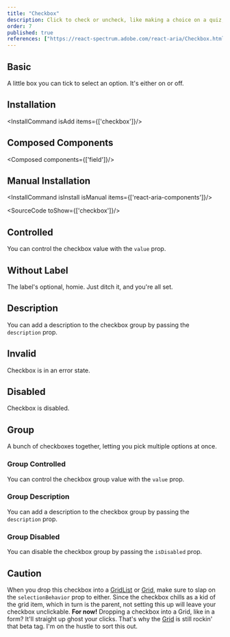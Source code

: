 ```yaml
---
title: "Checkbox"
description: Click to check or uncheck, like making a choice on a quiz, simple and straightforward for quick decisions.
order: 7
published: true
references: ["https://react-spectrum.adobe.com/react-aria/Checkbox.html#props"]
---
```


## Basic

A little box you can tick to select an option. It's either on or off.

<How toUse="forms/checkbox-demo" />

## Installation
<InstallCommand isAdd items={['checkbox']}/>

## Composed Components
<Composed components={['field']}/>

## Manual Installation

<InstallCommand isInstall isManual items={['react-aria-components']}/>

<SourceCode toShow={['checkbox']}/>

## Controlled
You can control the checkbox value with the `value` prop.
<How minW72 toUse="forms/checkbox-controlled-demo" />

## Without Label
The label's optional, homie. Just ditch it, and you're all set.

## Description
You can add a description to the checkbox group by passing the `description` prop.
<How minW72 toUse="forms/checkbox-description-demo" />

## Invalid
Checkbox is in an error state.
<How toUse="forms/checkbox-invalid-demo" />

## Disabled
Checkbox is disabled.
<How toUse="forms/checkbox-disabled-demo" />

## Group
A bunch of checkboxes together, letting you pick multiple options at once.
<How toUse="forms/checkbox-group-demo" />

### Group Controlled
You can control the checkbox group value with the `value` prop.
<How minW72 toUse="forms/checkbox-group-controlled-demo" />

### Group Description
You can add a description to the checkbox group by passing the `description` prop.
<How minW72 toUse="forms/checkbox-group-description-demo" />

### Group Disabled
You can disable the checkbox group by passing the `isDisabled` prop.
<How minW72 toUse="forms/checkbox-group-disabled-demo" />

## Caution
When you drop this checkbox into a [GridList](/components/collections/grid-list) or [Grid](/docs/components/surfaces/grid), make sure to slap on the `selectionBehavior` prop to either. Since the checkbox chills as a kid of the grid item, which in turn is the parent, not setting this up will leave your checkbox unclickable.
<Note>
  **For now!** Dropping a checkbox into a Grid, like in a form? It'll straight up ghost your clicks. That's why the [Grid](/docs/components/surfaces/grid) is still rockin' that beta tag. I'm on the hustle to sort this out.
</Note>
